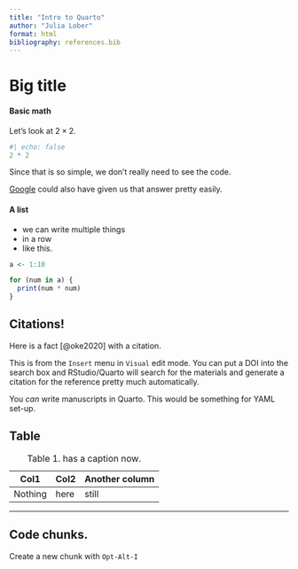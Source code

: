 ```yaml
---
title: "Intro to Quarto"
author: "Julia Lober"
format: html
bibliography: references.bib
---
```


# Big title

#### Basic math

Let's look at $2 \times 2$.

```r
#| echo: false
2 * 2
```

Since that is so simple, we don't really need to see the code.

[Google](https://google.com) could also have given us that answer pretty easily.

#### A list

-   we can write multiple things
-   in a row
-   like this.

```r
a <- 1:10 

for (num in a) {
  print(num * num)
}
```

## Citations!

Here is a fact [@oke2020] with a citation.

This is from the `Insert` menu in `Visual` edit mode. You can put a DOI into the search box and RStudio/Quarto will search for the materials and generate a citation for the reference pretty much automatically.

You *can* write manuscripts in Quarto. This would be something for YAML set-up.

## Table

| Col1    | Col2 | Another column |
|---------|------|----------------|
| Nothing | here | still          |

: Table 1. has a caption now.

------------------------------------------------------------------------

## Code chunks.

Create a new chunk with `Opt-Alt-I`

```r

```
